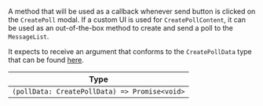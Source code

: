 A method that will be used as a callback whenever send button is clicked on the `CreatePoll` modal. If a custom UI is used for `CreatePollContent`, it can be used as an out-of-the-box method to create and send a poll to the `MessageList`.

It expects to receive an argument that conforms to the `CreatePollData` type that can be found [here](https://github.com/GetStream/stream-chat-js/blob/master/src/types.ts).

| Type                                 |
| ------------------------------------ |
| `(pollData: CreatePollData) => Promise<void>` |
